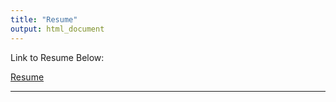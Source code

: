 ```yaml
---
title: "Resume"
output: html_document
---
```


Link to Resume Below:

[Resume](https://docs.google.com/document/d/1xeppsI2vVvVD8SMf8oqdK-PSb0J-3CF4/edit?usp=sharing&ouid=101085786338866865565&rtpof=true&sd=true)

__________
